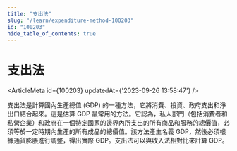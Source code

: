 ```yaml
---
title: "支出法"
slug: "/learn/expenditure-method-100203"
id: "100203"
hide_table_of_contents: true
---
```



# 支出法

<ArticleMeta id={100203} updatedAt={'2023-09-26 13:58:47'} />
<div className='border-solid border-b border-t-0 my-4 border-[var(--ifm-color-gray-300)]' />

支出法是計算國內生產總值 (GDP) 的一種方法，它將消費、投資、政府支出和淨出口結合起來。這是估算 GDP 最常用的方法。它認為，私人部門（包括消費者和私營企業）和政府在一個特定國家的邊界內所支出的所有商品和服務的總價值，必須等於一定時期內生產的所有成品的總價值。該方法產生名義 GDP，然後必須根據通貨膨脹進行調整，得出實際 GDP。支出法可以與收入法相對比來計算 GDP。
